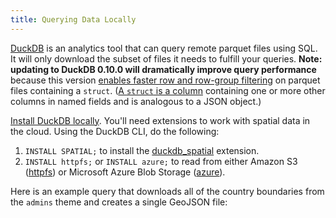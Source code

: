 ```yaml
---
title: Querying Data Locally 
---
```



[DuckDB](https://duckdb.org/) is an analytics tool that can query remote parquet files using SQL. It will only download the subset of files it needs to fulfill your queries. **Note: updating to DuckDB 0.10.0 will dramatically improve query performance** because this version [enables faster row and row-group filtering](https://github.com/duckdb/duckdb/pull/10314) on parquet files containing a `struct`. ([A `struct` is a column](https://arrow.apache.org/blog/2022/10/08/arrow-parquet-encoding-part-2/#:~:text=Struct%20%2F%20Group%20Columns,analogous%20to%20a%20JSON%20object.&text=More%20technical%20detail%20is%20available%20in%20the%20StructArray%20format%20specification) containing one or more other columns in named fields and is analogous to a JSON object.) 

[Install DuckDB locally](https://duckdb.org/docs/installation/). You'll need extensions to work with spatial data in the cloud. Using the DuckDB CLI, do the following:

1. `INSTALL SPATIAL;` to install the [duckdb_spatial](https://github.com/duckdblabs/duckdb_spatial) extension.
2. `INSTALL httpfs;` or `INSTALL azure;` to read from either Amazon S3 ([httpfs](https://duckdb.org/docs/guides/import/s3_import.html)) or Microsoft Azure Blob Storage ([azure](https://duckdb.org/docs/extensions/azure)).

Here is an example query that downloads all of the country boundaries from the `admins` theme and creates a single GeoJSON file:

<Tabs queryString="duckdb-setup" >
<TabItem value="s3" label="Amazon S3" default>

<QueryBuilder query={DuckDBCountriesS3}></QueryBuilder>

</TabItem>
<TabItem value="azure" label="Azure" default>

<QueryBuilder query={DuckDBCountriesAzure}></QueryBuilder>

</TabItem>
</Tabs>

